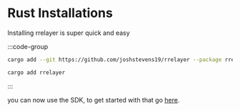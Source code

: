# Rust Installations

Installing rrelayer is super quick and easy

:::code-group

```bash [github]
cargo add --git https://github.com/joshstevens19/rrelayer --package rrelayer
```

```bash [crates.io]
cargo add rrelayer
```

:::

you can now use the SDK, to get started with that go [here](/integration/sdk/create-client-authentication/rust).
